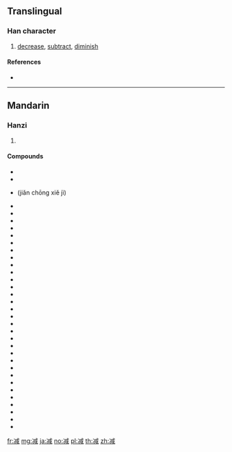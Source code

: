 {{also|減}}
==Translingual==

===Han character===
{{Han char|rn=15|rad=冫|as=09|sn=11|four=|canj=IMIHR|ids=⿰冫咸}}

# [[decrease]], [[subtract]], [[diminish]]

====References====
* {{Han ref|kx=0133.020|dkj=01675|dj=0297.070|hdz=10299.180|uh=51CF|ud=20943}}

----

==Mandarin==

===Hanzi===
{{cmn-hanzi|tra=減|pin=[[jiǎn]] ([[jian3]])|wg=chien<sup>3</sup>}}

# {{defn|lang=cmn|sort=冫09}}

====Compounds====
* {{l|cmn|减半}}
* {{l|cmn|减产|tr=jiǎnchǎn}}
* {{l|cmn|减充血剂}} (jiǎn chōng xiě jì)
* {{l|cmn|减除}}
* {{l|cmn|减低}}
* {{l|cmn|减额}}
* {{l|cmn|减法}}
* {{l|cmn|减肥|tr=jiǎnféi}}
* {{l|cmn|减号}}
* {{l|cmn|减河}}
* {{l|cmn|减缓}}
* {{l|cmn|减价|tr=jiǎnjià}}
* {{l|cmn|减慢}}
* {{l|cmn|减免}}
* {{l|cmn|减轻|tr=jiǎnqīng}}
* {{l|cmn|减却}}
* {{l|cmn|减弱|tr=jiǎnruò}}
* {{l|cmn|减色}}
* {{l|cmn|减少|tr=jiǎnshǎo}}
* {{l|cmn|减数}}
* {{l|cmn|减数分裂}}
* {{l|cmn|减税}}
* {{l|cmn|减速|tr=jiǎnsù}}
* {{l|cmn|减速剂}}
* {{l|cmn|减速运动}}
* {{l|cmn|减损}}
* {{l|cmn|减缩}}
* {{l|cmn|减退}}
* {{l|cmn|减薪}}
* {{l|cmn|减刑}}
* {{l|cmn|减削}}
* {{l|cmn|减压}}
* {{l|cmn|减员}}
* {{l|cmn|减震器}}

[[fr:减]]
[[mg:减]]
[[ja:减]]
[[no:减]]
[[pl:减]]
[[th:减]]
[[zh:减]]